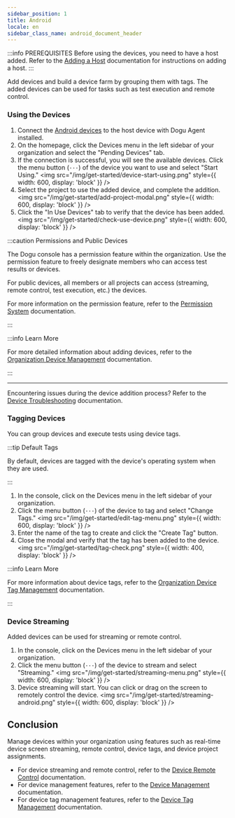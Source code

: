 ```yaml
---
sidebar_position: 1
title: Android
locale: en
sidebar_class_name: android_document_header
---
```


:::info PREREQUISITES
Before using the devices, you need to have a host added. Refer to the [Adding a Host](/get-started/tutorials/device-farm/host) documentation for instructions on adding a host.
:::

Add devices and build a device farm by grouping them with tags. The added devices can be used for tasks such as test execution and remote control.

### Using the Devices

1. Connect the [Android devices](/device-farm/device/settings?platform=android) to the host device with Dogu Agent installed.
2. On the homepage, click the Devices menu in the left sidebar of your organization and select the "Pending Devices" tab.
3. If the connection is successful, you will see the available devices. Click the menu button (`···`) of the device you want to use and select "Start Using."
   <img
     src="/img/get-started/device-start-using.png"
     style={{ width: 600, display: 'block' }}
   />
4. Select the project to use the added device, and complete the addition.
   <img
     src="/img/get-started/add-project-modal.png"
     style={{ width: 600, display: 'block' }}
   />
5. Click the "In Use Devices" tab to verify that the device has been added.
   <img
     src="/img/get-started/check-use-device.png"
     style={{ width: 600, display: 'block' }}
   />

:::caution Permissions and Public Devices

The Dogu console has a permission feature within the organization. Use the permission feature to freely designate members who can access test results or devices.

For public devices, all members or all projects can access (streaming, remote control, test execution, etc.) the devices.

For more information on the permission feature, refer to the [Permission System](/management/organization/permission) documentation.

:::

:::info Learn More

For more detailed information about adding devices, refer to the [Organization Device Management](/management/organization/device-farm/device-management#adding-a-device) documentation.

:::

---

Encountering issues during the device addition process? Refer to the [Device Troubleshooting](/device-farm/device/trouble-shooting) documentation.

### Tagging Devices

You can group devices and execute tests using device tags.

:::tip Default Tags

By default, devices are tagged with the device's operating system when they are used.

:::

1. In the console, click on the Devices menu in the left sidebar of your organization.
2. Click the menu button (`···`) of the device to tag and select "Change Tags."
   <img
     src="/img/get-started/edit-tag-menu.png"
     style={{ width: 600, display: 'block' }}
   />
3. Enter the name of the tag to create and click the "Create Tag" button.
4. Close the modal and verify that the tag has been added to the device.
   <img
     src="/img/get-started/tag-check.png"
     style={{ width: 400, display: 'block' }}
   />

:::info Learn More

For more information about device tags, refer to the [Organization Device Tag Management](/management/organization/device-farm/tag-management) documentation.

:::

### Device Streaming

Added devices can be used for streaming or remote control.

1. In the console, click on the Devices menu in the left sidebar of your organization.
2. Click the menu button (`···`) of the device to stream and select "Streaming."
   <img
     src="/img/get-started/streaming-menu.png"
     style={{ width: 600, display: 'block' }}
   />
3. Device streaming will start. You can click or drag on the screen to remotely control the device.
   <img
     src="/img/get-started/streaming-android.png"
     style={{ width: 600, display: 'block' }}
   />

## Conclusion

Manage devices within your organization using features such as real-time device screen streaming, remote control, device tags, and device project assignments.

- For device streaming and remote control, refer to the [Device Remote Control](/device-farm/device/streaming-and-remote-control) documentation.
- For device management features, refer to the [Device Management](/management/organization/device-farm/device-management) documentation.
- For device tag management features, refer to the [Device Tag Management](/management/organization/device-farm/tag-management) documentation.
